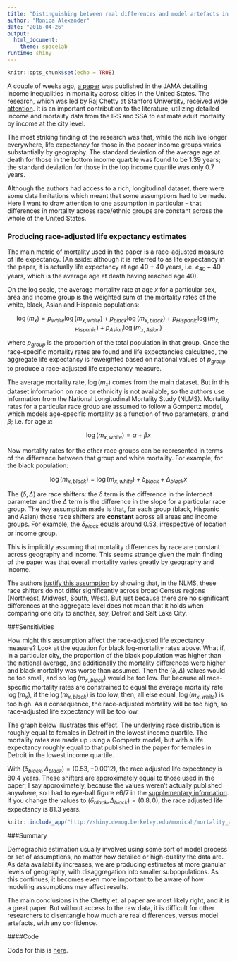 ```yaml
---
title: "Distinguishing between real differences and model artefacts in mortality inequality research"
author: "Monica Alexander"
date: "2016-04-26"
output: 
  html_document: 
    theme: spacelab
runtime: shiny
---
```


```r
knitr::opts_chunk$set(echo = TRUE)
```

A couple of weeks ago, [a paper](http://jama.jamanetwork.com/article.aspx?articleId=2513561&guestAccessKey=4023ce75-d0fb-44de-bb6c-8a10a30a6173) was published in the JAMA detailing income inequalities in mortality across cities in the United States. The research, which was led by Raj Chetty at Stanford University, received [wide attention](http://www.nytimes.com/interactive/2016/04/11/upshot/for-the-poor-geography-is-life-and-death.html). It is an important contribution to the literature, utilizing detailed income and mortality data from the IRS and SSA to estimate adult mortality by income at the city level. 

The most striking finding of the research was that, while the rich live longer everywhere, life expectancy for those in the poorer income groups varies substantially by geography. The standard deviation of the average age at death for those in the bottom income quartile was found to be 1.39 years; the standard deviation for those in the top income quartile was only 0.7 years. 

Although the authors had access to a rich, longitudinal dataset, there were some data limitations which meant that some assumptions had to be made. Here I want to draw attention to one assumption in particular -- that differences in mortality across race/ethnic groups are constant across the whole of the United States.

### Producing race-adjusted life expectancy estimates

The main metric of mortality used in the paper is a race-adjusted measure of life expectancy. (An aside: although it is referred to as life expectancy in the paper, it is actually life expectancy at age 40 + 40 years, i.e.\ $e_{40} + 40$ years, which is the average age at death having reached age 40). 

On the log scale, the average mortality rate at age $x$ for a particular sex, area and income group is the weighted sum of the mortality rates of the white, black, Asian and Hispanic populations:

$$ \log(m_x) = p_{white} \log(m_{x,white}) +  p_{black} \log(m_{x,black}) +  p_{Hispanic} \log(m_{x,Hispanic}) +  p_{Asian} \log(m_{x,Asian}) $$

where $p_{group}$ is the proportion of the total population in that group. Once the race-specific mortality rates are found and life expectancies calculated, the aggregate life expectancy is reweighted based on national values of $p_{group}$ to produce a race-adjusted life expectancy measure. 

The average mortality rate, $\log(m_x)$ comes from the main dataset. But in this dataset information on race or ethnicity is not available, so the authors use information from the National Longitudinal Mortality Study (NLMS). Mortality rates for a particular race group are assumed to follow a Gompertz model, which models age-specific mortality as a function of two parameters, $\alpha$ and $\beta$; i.e.\ for age $x$:

$$ \log(m_{x,white}) = \alpha + \beta x $$

Now mortality rates for the other race groups can be represented in terms of the difference between that group and white mortality. For example, for the black population:

$$ \log(m_{x,black}) = \log(m_{x,white}) + \delta_{black} + \Delta_{black}x $$

The $(\delta, \Delta)$ are race shifters: the $\delta$ term is the difference in the intercept parameter and the $\Delta$ term is the difference in the slope for a particular race group. The key assumption made is that, for each group (black, Hispanic and Asian) those race shifters are **constant** across all areas and income groups. For example, the $\delta_{black}$ equals around 0.53, irrespective of location or income group. 

This is implicitly assuming that mortality differences by race are constant across geography and income. This seems strange given the main finding of the paper was that overall mortality varies greatly by geography and income. 

The authors [justify this assumption](https://healthinequality.org/documents/paper/healthineq_supplement.pdf) by showing that, in the NLMS, these race shifters do not differ significantly across broad Census regions (Northeast, Midwest, South, West). But just because there are no significant differences at the aggregate level does not mean that it holds when comparing one city to another, say, Detroit and Salt Lake City. 

###Sensitivities

How might this assumption affect the race-adjusted life expectancy measure? Look at the equation for black log-mortality rates above. What if, in a particular city, the proportion of the black population was higher than the national average, and additionally the mortality differences were higher and black mortality was worse than assumed. Then the $(\delta, \Delta)$ values would be too small, and so $\log(m_{x,black})$ would be too low. But because all race-specific mortality rates are constrained to equal the average mortality rate $\log(m_x)$, if the $\log(m_{x,black})$ is too low, then, all else equal, $\log(m_{x,white})$ is too high. As a consequence, the race-adjusted mortality will be too high, so race-adjusted life expectancy will be too low. 

The graph below illustrates this effect. The underlying race distribution is roughly equal to females in Detroit in the lowest income quartile. The mortality rates are made up using a Gompertz model, but with a life expectancy roughly equal to that published in the paper for females in Detroit in the lowest income quartile. 

With $(\delta_{black}, \Delta_{black}) = (0.53, -0.0012)$, the race adjusted life expectancy is 80.4 years. These shifters are approximately equal to those used in the paper; I say approximately, because the values weren't actually published anywhere, so I had to eye-ball figure e6/7 in the [supplementary information](https://healthinequality.org/documents/paper/healthineq_supplement.pdf). If you change the values to $(\delta_{black}, \Delta_{black}) = (0.8, 0)$, the race adjusted life expectancy is 81.3 years. 

```r


knitr::include_app("http://shiny.demog.berkeley.edu/monicah/mortality_app/", height = "600px")

```


###Summary

Demographic estimation usually involves using some sort of model process or set of assumptions, no matter how detailed or high-quality the data are. As data availability increases, we are producing estimates at more granular levels of geography, with disaggregation into smaller subpopulations. As this continues, it becomes even more important to be aware of how modeling assumptions may affect results. 

The main conclusions in the Chetty et.\ al paper are most likely right, and it is a great paper. But without access to the raw data, it is difficult for other researchers to disentangle how much are real differences, versus model artefacts, with any confidence. 

####Code

Code for this is [here](https://github.com/MJAlexander).
